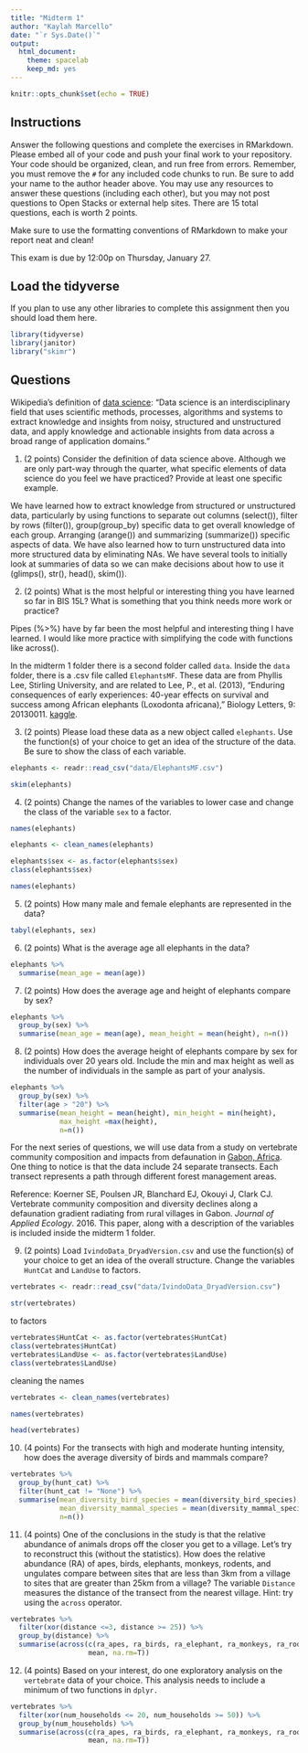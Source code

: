 ```yaml
---
title: "Midterm 1"
author: "Kaylah Marcello"
date: "`r Sys.Date()`"
output:
  html_document: 
    theme: spacelab
    keep_md: yes
---
```


```r
knitr::opts_chunk$set(echo = TRUE)
```

## Instructions
Answer the following questions and complete the exercises in RMarkdown. Please embed all of your code and push your final work to your repository. Your code should be organized, clean, and run free from errors. Remember, you must remove the `#` for any included code chunks to run. Be sure to add your name to the author header above. You may use any resources to answer these questions (including each other), but you may not post questions to Open Stacks or external help sites. There are 15 total questions, each is worth 2 points.  

Make sure to use the formatting conventions of RMarkdown to make your report neat and clean!  

This exam is due by 12:00p on Thursday, January 27.  

## Load the tidyverse
If you plan to use any other libraries to complete this assignment then you should load them here.
```r
library(tidyverse)
library(janitor)
library("skimr")
```

## Questions  
Wikipedia's definition of [data science](https://en.wikipedia.org/wiki/Data_science): "Data science is an interdisciplinary field that uses scientific methods, processes, algorithms and systems to extract knowledge and insights from noisy, structured and unstructured data, and apply knowledge and actionable insights from data across a broad range of application domains."  

1. (2 points) Consider the definition of data science above. Although we are only part-way through the quarter, what specific elements of data science do you feel we have practiced? Provide at least one specific example. 

We have learned how to extract knowledge from structured or unstructured data, particularly by using functions to separate out columns (select()), filter by rows (filter()), group(group_by) specific data to get overall knowledge of each group. Arranging (arange()) and summarizing (summarize()) specific aspects of data. We have also learned how to turn unstructured data into more structured data by eliminating NAs. We have several tools to initially look at summaries of data so we can make decisions about how to use it (glimps(), str(), head(), skim()).

2. (2 points) What is the most helpful or interesting thing you have learned so far in BIS 15L? What is something that you think needs more work or practice? 

Pipes (%>%) have by far been the most helpful and interesting thing I have learned. I would like more practice with simplifying the code with functions like across().

In the midterm 1 folder there is a second folder called `data`. Inside the `data` folder, there is a .csv file called `ElephantsMF`. These data are from Phyllis Lee, Stirling University, and are related to Lee, P., et al. (2013), "Enduring consequences of early experiences: 40-year effects on survival and success among African elephants (Loxodonta africana)," Biology Letters, 9: 20130011. [kaggle](https://www.kaggle.com/mostafaelseidy/elephantsmf).  

3. (2 points) Please load these data as a new object called `elephants`. Use the function(s) of your choice to get an idea of the structure of the data. Be sure to show the class of each variable.
```r
elephants <- readr::read_csv("data/ElephantsMF.csv")
```
```r
skim(elephants)
```

4. (2 points) Change the names of the variables to lower case and change the class of the variable `sex` to a factor.
```r
names(elephants)
```
```r
elephants <- clean_names(elephants)
```

```r
elephants$sex <- as.factor(elephants$sex)
class(elephants$sex)
```
```r
names(elephants)
```

5. (2 points) How many male and female elephants are represented in the data? 
```r
tabyl(elephants, sex)
```

6. (2 points) What is the average age all elephants in the data? 
```r
elephants %>% 
  summarise(mean_age = mean(age))
```

7. (2 points) How does the average age and height of elephants compare by sex?
```r
elephants %>% 
  group_by(sex) %>% 
  summarise(mean_age = mean(age), mean_height = mean(height), n=n())
```
8. (2 points) How does the average height of elephants compare by sex for individuals over 20 years old. Include the min and max height as well as the number of individuals in the sample as part of your analysis.  
```r
elephants %>% 
  group_by(sex) %>% 
  filter(age > "20") %>% 
  summarise(mean_height = mean(height), min_height = min(height), 
            max_height =max(height), 
            n=n())
```
For the next series of questions, we will use data from a study on vertebrate community composition and impacts from defaunation in [Gabon, Africa](https://en.wikipedia.org/wiki/Gabon). One thing to notice is that the data include 24 separate transects. Each transect represents a path through different forest management areas.  

Reference: Koerner SE, Poulsen JR, Blanchard EJ, Okouyi J, Clark CJ. Vertebrate community composition and diversity declines along a defaunation gradient radiating from rural villages in Gabon. _Journal of Applied Ecology_. 2016. This paper, along with a description of the variables is included inside the midterm 1 folder.  

9. (2 points) Load `IvindoData_DryadVersion.csv` and use the function(s) of your choice to get an idea of the overall structure. Change the variables `HuntCat` and `LandUse` to factors.
```r
vertebrates <- readr::read_csv("data/IvindoData_DryadVersion.csv")
```
```r
str(vertebrates)
```
to factors
```r
vertebrates$HuntCat <- as.factor(vertebrates$HuntCat)
class(vertebrates$HuntCat)
vertebrates$LandUse <- as.factor(vertebrates$LandUse)
class(vertebrates$LandUse)
```

cleaning the names
```r
vertebrates <- clean_names(vertebrates)
```

```r
names(vertebrates)
```
```r
head(vertebrates)
```

10. (4 points) For the transects with high and moderate hunting intensity, how does the average diversity of birds and mammals compare?
```r
vertebrates %>% 
  group_by(hunt_cat) %>%  
  filter(hunt_cat != "None") %>% 
  summarise(mean_diversity_bird_species = mean(diversity_bird_species), 
            mean_diversity_mammal_species = mean(diversity_mammal_species), 
            n=n())
```


11. (4 points) One of the conclusions in the study is that the relative abundance of animals drops off the closer you get to a village. Let's try to reconstruct this (without the statistics). How does the relative abundance (RA) of apes, birds, elephants, monkeys, rodents, and ungulates compare between sites that are less than 3km from a village to sites that are greater than 25km from a village? The variable `Distance` measures the distance of the transect from the nearest village. Hint: try using the `across` operator.  

```r
vertebrates %>% 
  filter(xor(distance <=3, distance >= 25)) %>% 
  group_by(distance) %>% 
  summarise(across(c(ra_apes, ra_birds, ra_elephant, ra_monkeys, ra_rodent, ra_ungulate), 
                   mean, na.rm=T))
```

12. (4 points) Based on your interest, do one exploratory analysis on the `vertebrate` data of your choice. This analysis needs to include a minimum of two functions in `dplyr.`
```r
vertebrates %>% 
  filter(xor(num_households <= 20, num_households >= 50)) %>% 
  group_by(num_households) %>% 
  summarise(across(c(ra_apes, ra_birds, ra_elephant, ra_monkeys, ra_rodent, ra_ungulate), 
                   mean, na.rm=T))
```


